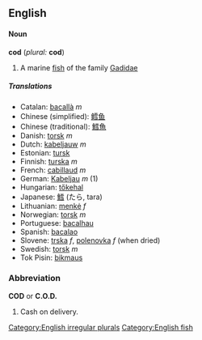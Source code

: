 ==English==
====Noun====
'''cod''' (''plural:'' '''cod''')
#A marine [[fish]] of the family [[Gadidae]]

=====Translations=====
*Catalan: [[bacallà]] ''m''
*Chinese (simplified): [[鳕]][[鱼]]
*Chinese (traditional): [[鱈]][[魚]]
*Danish: [[torsk]] ''m''
*Dutch: [[kabeljauw]] ''m''
*Estonian: [[tursk]]
*Finnish: [[turska]] ''m''
*French: [[cabillaud]] ''m''
*German: [[Kabeljau]] ''m'' (1)
*Hungarian: [[tőkehal]]
*Japanese: [[鱈]] (たら, tara)
*Lithuanian: [[menkė]] ''f''
*Norwegian: [[torsk]] ''m''
*Portuguese: [[bacalhau]]
*Spanish: [[bacalao]]
*Slovene: [[trska]] ''f'', [[polenovka]] ''f'' (when dried)
*Swedish: [[torsk]] ''m''
*Tok Pisin: [[bikmaus]]

===Abbreviation===
'''COD''' or '''C.O.D.'''
#Cash on delivery.

[[Category:English irregular plurals]]
[[Category:English fish]]